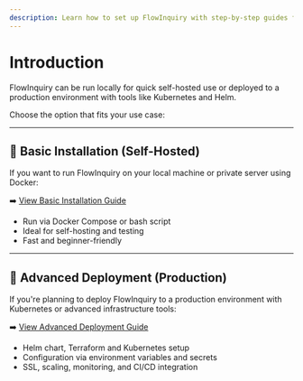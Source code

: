 ```yaml
---
description: Learn how to set up FlowInquiry with step-by-step guides for both self-hosted installations and advanced production deployments using Docker or Kubernetes.
---
```


# Introduction

FlowInquiry can be run locally for quick self-hosted use or deployed to a production environment with tools like Kubernetes and Helm.

Choose the option that fits your use case:

---

## 🧩 Basic Installation (Self-Hosted)

If you want to run FlowInquiry on your local machine or private server using Docker:

➡️ [View Basic Installation Guide](setup/basic_installation)

- Run via Docker Compose or bash script
- Ideal for self-hosting and testing
- Fast and beginner-friendly

---

## 🚀 Advanced Deployment (Production)

If you're planning to deploy FlowInquiry to a production environment with Kubernetes or advanced infrastructure tools:

➡️ [View Advanced Deployment Guide](setup/advanced_deployment)

- Helm chart, Terraform and Kubernetes setup
- Configuration via environment variables and secrets
- SSL, scaling, monitoring, and CI/CD integration
